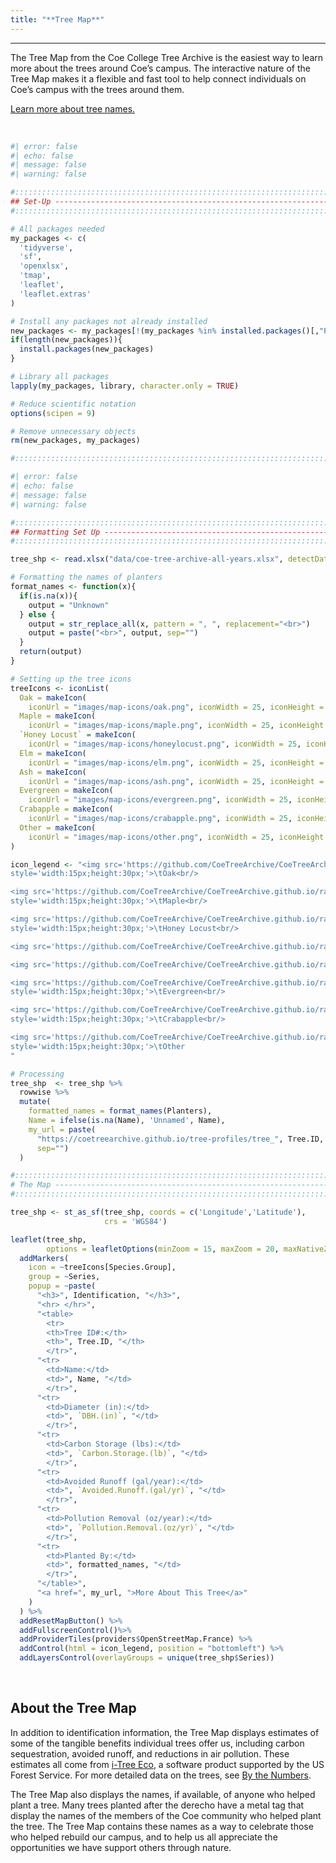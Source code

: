 ```yaml
---
title: "**Tree Map**"
---
```


------------------------------------------------------------------------

The Tree Map from the Coe College Tree Archive is the easiest way to learn more about the trees around Coe's campus. The interactive nature of the Tree Map makes it a flexible and fast tool to help connect individuals on Coe's campus with the trees around them.

[Learn more about tree names.](tree-names.qmd)

<br>

```r
#| error: false
#| echo: false
#| message: false
#| warning: false

#:::::::::::::::::::::::::::::::::::::::::::::::::::::::::::::::::::::::::::::::
## Set-Up ----------------------------------------------------------------------
#:::::::::::::::::::::::::::::::::::::::::::::::::::::::::::::::::::::::::::::::

# All packages needed
my_packages <- c(
  'tidyverse',
  'sf',
  'openxlsx',
  'tmap',
  'leaflet',
  'leaflet.extras'
)

# Install any packages not already installed
new_packages <- my_packages[!(my_packages %in% installed.packages()[,"Package"])]
if(length(new_packages)){
  install.packages(new_packages)
}

# Library all packages
lapply(my_packages, library, character.only = TRUE)

# Reduce scientific notation
options(scipen = 9)

# Remove unnecessary objects
rm(new_packages, my_packages)

#:::::::::::::::::::::::::::::::::::::::::::::::::::::::::::::::::::::::::::::::

```

```r
#| error: false
#| echo: false
#| message: false
#| warning: false

#:::::::::::::::::::::::::::::::::::::::::::::::::::::::::::::::::::::::::::::::
## Formatting Set Up -----------------------------------------------------------
#:::::::::::::::::::::::::::::::::::::::::::::::::::::::::::::::::::::::::::::::

tree_shp <- read.xlsx("data/coe-tree-archive-all-years.xlsx", detectDates = T) 

# Formatting the names of planters
format_names <- function(x){
  if(is.na(x)){
    output = "Unknown"
  } else {
    output = str_replace_all(x, pattern = ", ", replacement="<br>")
    output = paste("<br>", output, sep="")
  }
  return(output)
}

# Setting up the tree icons
treeIcons <- iconList(  
  Oak = makeIcon(
    iconUrl = "images/map-icons/oak.png", iconWidth = 25, iconHeight = 50),
  Maple = makeIcon(
    iconUrl = "images/map-icons/maple.png", iconWidth = 25, iconHeight = 50), 
  `Honey Locust` = makeIcon(
    iconUrl = "images/map-icons/honeylocust.png", iconWidth = 25, iconHeight = 50),
  Elm = makeIcon(
    iconUrl = "images/map-icons/elm.png", iconWidth = 25, iconHeight = 50), 
  Ash = makeIcon(
    iconUrl = "images/map-icons/ash.png", iconWidth = 25, iconHeight = 50),
  Evergreen = makeIcon(
    iconUrl = "images/map-icons/evergreen.png", iconWidth = 25, iconHeight = 50),
  Crabapple = makeIcon(
    iconUrl = "images/map-icons/crabapple.png", iconWidth = 25, iconHeight = 50),
  Other = makeIcon(
    iconUrl = "images/map-icons/other.png", iconWidth = 25, iconHeight = 50)
)

icon_legend <- "<img src='https://github.com/CoeTreeArchive/CoeTreeArchive.github.io/raw/main/data%20analysis/raw%20data/tree_icons/oak.png'
style='width:15px;height:30px;'>\tOak<br/>

<img src='https://github.com/CoeTreeArchive/CoeTreeArchive.github.io/raw/main/data%20analysis/raw%20data/tree_icons/maple.png'
style='width:15px;height:30px;'>\tMaple<br/>

<img src='https://github.com/CoeTreeArchive/CoeTreeArchive.github.io/raw/main/data%20analysis/raw%20data/tree_icons/honeylocust.png'
style='width:15px;height:30px;'>\tHoney Locust<br/>

<img src='https://github.com/CoeTreeArchive/CoeTreeArchive.github.io/raw/main/data%20analysis/raw%20data/tree_icons/elm.png' style='width:15px;height:30px;'>\tElm<br/>

<img src='https://github.com/CoeTreeArchive/CoeTreeArchive.github.io/raw/main/data%20analysis/raw%20data/tree_icons/ash.png' style='width:15px;height:30px;'>\tAsh<br/>

<img src='https://github.com/CoeTreeArchive/CoeTreeArchive.github.io/raw/main/data%20analysis/raw%20data/tree_icons/evergreen.png'
style='width:15px;height:30px;'>\tEvergreen<br/>

<img src='https://github.com/CoeTreeArchive/CoeTreeArchive.github.io/raw/main/data%20analysis/raw%20data/tree_icons/crabapple.png'
style='width:15px;height:30px;'>\tCrabapple<br/>

<img src='https://github.com/CoeTreeArchive/CoeTreeArchive.github.io/raw/main/data%20analysis/raw%20data/tree_icons/other.png'
style='width:15px;height:30px;'>\tOther
"

# Processing
tree_shp  <- tree_shp %>% 
  rowwise %>% 
  mutate(
    formatted_names = format_names(Planters),
    Name = ifelse(is.na(Name), 'Unnamed', Name),
    my_url = paste(
      "https://coetreearchive.github.io/tree-profiles/tree_", Tree.ID, ".html", 
      sep="")
  )

#:::::::::::::::::::::::::::::::::::::::::::::::::::::::::::::::::::::::::::::::
# The Map ----------------------------------------------------------------------
#:::::::::::::::::::::::::::::::::::::::::::::::::::::::::::::::::::::::::::::::

tree_shp <- st_as_sf(tree_shp, coords = c('Longitude','Latitude'), 
                     crs = 'WGS84')

leaflet(tree_shp, 
        options = leafletOptions(minZoom = 15, maxZoom = 20, maxNativeZoom=20)) %>%
  addMarkers(
    icon = ~treeIcons[Species.Group], 
    group = ~Series,
    popup = ~paste(
      "<h3>", Identification, "</h3>",
      "<hr> </hr>",
      "<table>
        <tr>
        <th>Tree ID#:</th>
        <th>", Tree.ID, "</th>
        </tr>",
      "<tr>
        <td>Name:</td>
        <td>", Name, "</td>
        </tr>",
      "<tr>
        <td>Diameter (in):</td>
        <td>", `DBH.(in)`, "</td>
        </tr>",
      "<tr>
        <td>Carbon Storage (lbs):</td>
        <td>", `Carbon.Storage.(lb)`, "</td>
        </tr>",
      "<tr>
        <td>Avoided Runoff (gal/year):</td>
        <td>", `Avoided.Runoff.(gal/yr)`, "</td>
        </tr>",
      "<tr>
        <td>Pollution Removal (oz/year):</td>
        <td>", `Pollution.Removal.(oz/yr)`, "</td>
        </tr>",
      "<tr>
        <td>Planted By:</td>
        <td>", formatted_names, "</td>
        </tr>",
      "</table>",
      "<a href=", my_url, ">More About This Tree</a>"
    )
  ) %>% 
  addResetMapButton() %>%
  addFullscreenControl()%>% 
  addProviderTiles(providers$OpenStreetMap.France) %>% 
  addControl(html = icon_legend, position = "bottomleft") %>% 
  addLayersControl(overlayGroups = unique(tree_shp$Series))

```

<br>

## **About the Tree Map**

In addition to identification information, the Tree Map displays estimates of some of the tangible benefits individual trees offer us, including carbon sequestration, avoided runoff, and reductions in air pollution. These estimates all come from [i-Tree Eco](https://www.itreetools.org/about), a software product supported by the US Forest Service. For more detailed data on the trees, see [By the Numbers](/tree-numbers.qmd).

The Tree Map also displays the names, if available, of anyone who helped plant a tree. Many trees planted after the derecho have a metal tag that display the names of the members of the Coe community who helped plant the tree. The Tree Map contains these names as a way to celebrate those who helped rebuild our campus, and to help us all appreciate the opportunities we have support others through nature.
